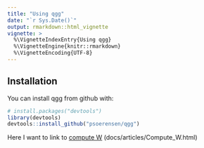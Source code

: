 ```yaml
---
title: "Using qgg"
date: "`r Sys.Date()`"
output: rmarkdown::html_vignette
vignette: >
  %\VignetteIndexEntry{Using qgg}
  %\VignetteEngine{knitr::rmarkdown}
  %\VignetteEncoding{UTF-8}
---
```



## Installation

You can install qgg from github with:

```r
# install.packages("devtools")
library(devtools)
devtools::install_github("psoerensen/qgg")
```

Here I want to link to [compute W](http://psoerensen.github.io/qgg/articles/Compute_W.html)
(docs/articles/Compute_W.html)
